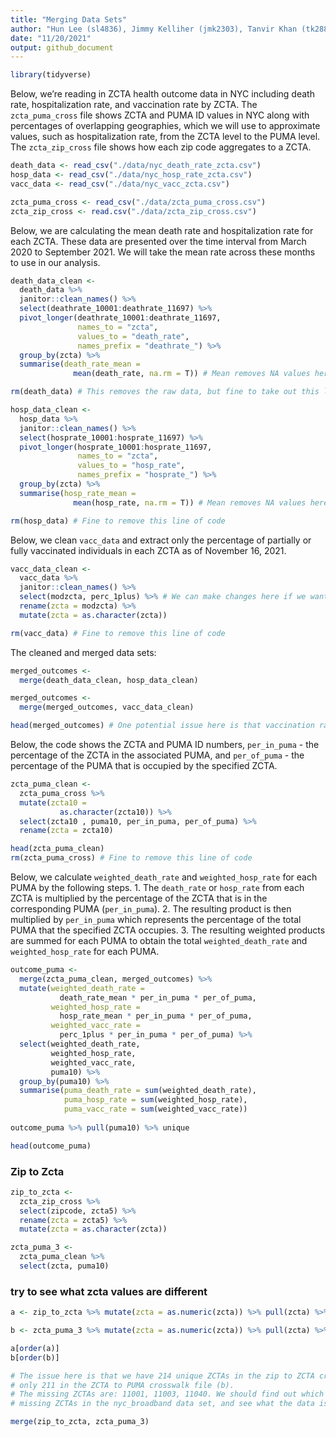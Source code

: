 ```yaml
---
title: "Merging Data Sets"
author: "Hun Lee (sl4836), Jimmy Kelliher (jmk2303), Tanvir Khan (tk2886), Tucker Morgan (tlm2152), Zachary Katz (zak2132)"
date: "11/20/2021"
output: github_document
---
```


```r
library(tidyverse)
```

Below, we're reading in ZCTA health outcome data in NYC including death rate, hospitalization rate, and vaccination rate by ZCTA. The `zcta_puma_cross` file shows ZCTA and PUMA ID values in NYC along with percentages of overlapping geographies, which we will use to approximate values, such as hospitalization rate, from the ZCTA level to the PUMA level. The `zcta_zip_cross` file shows how each zip code aggregates to a ZCTA.
```r
death_data <- read_csv("./data/nyc_death_rate_zcta.csv")
hosp_data <- read_csv("./data/nyc_hosp_rate_zcta.csv")
vacc_data <- read_csv("./data/nyc_vacc_zcta.csv")

zcta_puma_cross <- read_csv("./data/zcta_puma_cross.csv")
zcta_zip_cross <- read.csv("./data/zcta_zip_cross.csv")
```

Below, we are calculating the mean death rate and hospitalization rate for each ZCTA. These data are presented over the time interval from March 2020 to September 2021. We will take the mean rate across these months to use in our analysis.
```r
death_data_clean <-
  death_data %>% 
  janitor::clean_names() %>%
  select(deathrate_10001:deathrate_11697) %>%
  pivot_longer(deathrate_10001:deathrate_11697, 
               names_to = "zcta", 
               values_to = "death_rate", 
               names_prefix = "deathrate_") %>%
  group_by(zcta) %>%
  summarise(death_rate_mean = 
              mean(death_rate, na.rm = T)) # Mean removes NA values here, may want to replace above

rm(death_data) # This removes the raw data, but fine to take out this line of code
```

```r
hosp_data_clean <- 
  hosp_data %>% 
  janitor::clean_names() %>%
  select(hosprate_10001:hosprate_11697) %>%
  pivot_longer(hosprate_10001:hosprate_11697, 
               names_to = "zcta", 
               values_to = "hosp_rate", 
               names_prefix = "hosprate_") %>%
  group_by(zcta) %>%
  summarise(hosp_rate_mean = 
              mean(hosp_rate, na.rm = T)) # Mean removes NA values here, may want to replace above

rm(hosp_data) # Fine to remove this line of code
```

Below, we clean `vacc_data` and extract only the percentage of partially or fully vaccinated individuals in each ZCTA as of November 16, 2021.
```r
vacc_data_clean <- 
  vacc_data %>% 
  janitor::clean_names() %>% 
  select(modzcta, perc_1plus) %>% # We can make changes here if we want to include other variables
  rename(zcta = modzcta) %>% 
  mutate(zcta = as.character(zcta))

rm(vacc_data) # Fine to remove this line of code
```

The cleaned and merged data sets:
```r
merged_outcomes <- 
  merge(death_data_clean, hosp_data_clean)

merged_outcomes <- 
  merge(merged_outcomes, vacc_data_clean)

head(merged_outcomes) # One potential issue here is that vaccination rate exceeds 100% in some places
```

Below, the code shows the ZCTA and PUMA ID numbers, `per_in_puma` - the percentage of the ZCTA in the associated PUMA,  and `per_of_puma` - the percentage of the PUMA that is occupied by the specified ZCTA. 
```r
zcta_puma_clean <-
  zcta_puma_cross %>% 
  mutate(zcta10 = 
           as.character(zcta10)) %>%
  select(zcta10 , puma10, per_in_puma, per_of_puma) %>%
  rename(zcta = zcta10) 

head(zcta_puma_clean)
rm(zcta_puma_cross) # Fine to remove this line of code
```

Below, we calculate `weighted_death_rate` and `weighted_hosp_rate` for each PUMA by the following steps. 
  1. The `death_rate` or `hosp_rate` from each ZCTA is multiplied by the percentage of the ZCTA that is in the corresponding PUMA (`per_in_puma`).
  2. The resulting product is then multiplied by `per_in_puma` which represents the percentage of the total PUMA that the specified ZCTA occupies.
  3. The resulting weighted products are summed for each PUMA to obtain the total `weighted_death_rate` and `weighted_hosp_rate` for each PUMA.

```r
outcome_puma <- 
  merge(zcta_puma_clean, merged_outcomes) %>%
  mutate(weighted_death_rate =  
           death_rate_mean * per_in_puma * per_of_puma,
         weighted_hosp_rate =
           hosp_rate_mean * per_in_puma * per_of_puma,
         weighted_vacc_rate = 
           perc_1plus * per_in_puma * per_of_puma) %>% 
  select(weighted_death_rate,
         weighted_hosp_rate,
         weighted_vacc_rate,
         puma10) %>%
  group_by(puma10) %>%
  summarise(puma_death_rate = sum(weighted_death_rate),
            puma_hosp_rate = sum(weighted_hosp_rate),
            puma_vacc_rate = sum(weighted_vacc_rate)) 
  
outcome_puma %>% pull(puma10) %>% unique

head(outcome_puma)
```


### Zip to Zcta
```r
zip_to_zcta <-
  zcta_zip_cross %>%
  select(zipcode, zcta5) %>%
  rename(zcta = zcta5) %>% 
  mutate(zcta = as.character(zcta))

zcta_puma_3 <- 
  zcta_puma_clean %>%
  select(zcta, puma10)
```

### try to see what zcta values are different
```r
a <- zip_to_zcta %>% mutate(zcta = as.numeric(zcta)) %>% pull(zcta) %>% unique()

b <- zcta_puma_3 %>% mutate(zcta = as.numeric(zcta)) %>% pull(zcta) %>% unique()

a[order(a)]
b[order(b)]

# The issue here is that we have 214 unique ZCTAs in the zip to ZCTA crosswalk file (a), but
# only 211 in the ZCTA to PUMA crosswalk file (b).
# The missing ZCTAs are: 11001, 11003, 11040. We should find out which zip codes correspond to these
# missing ZCTAs in the nyc_broadband data set, and see what the data is.
```


```r
merge(zip_to_zcta, zcta_puma_3)
```
